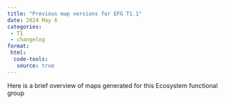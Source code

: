```yaml
---
title: "Previous map versions for EFG T1.1"
date: 2024 May 6
categories:
 - T1
 - changelog
format:
 html: 
  code-tools:
   source: true
---
```


Here is a brief overview of maps generated for this Ecosystem functional group